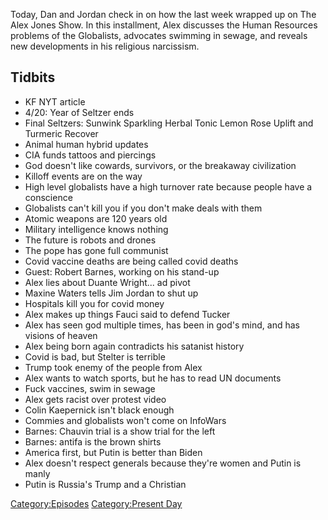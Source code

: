 {{Episode
    | title           = April 16, 2021
    | caption         = [https://knowledgefight.libsyn.com/550-april-16-2021 Listen to this episode on Libsyn]
    | episodeNumber   = 550
    | length          = 01:08:25
    | airDate         = April 19, 2021
    | coverageDate    = April 16, 2021
    | episodeType     = [[:Category:Present Day|Present Day]]
    | appearance      = [[Robert Barnes]], [[Duante Wright]], [[Maxine Waters]], [[Jim Jordan]], [[Anthony Fauci]], [[Tucker Carlson]], [[Brian Stelter]], [[Colin Kaepernick]]
    | beverage        = Sunwink Sparkling Herbal Tonic Lemon Rose Uplift; Sunwink Sparkling Herbal Tonic Turmeric Recover
    | previousEpisode = [[549: April 13-14, 2021]]
    | nextEpisode     = [[551: April 20-21, 2021]]
}}

{{Stub}}

Today, Dan and Jordan check in on how the last week wrapped up on The Alex Jones Show. In this installment, Alex discusses the Human Resources problems of the Globalists, advocates swimming in sewage, and reveals new developments in his religious narcissism.

==Tidbits==

*KF NYT article
*4/20: Year of Seltzer ends
*Final Seltzers: Sunwink Sparkling Herbal Tonic Lemon Rose Uplift and Turmeric Recover
*Animal human hybrid updates
*CIA funds tattoos and piercings
*God doesn't like cowards, survivors, or the breakaway civilization
*Killoff events are on the way
*High level globalists have a high turnover rate because people have a conscience
*Globalists can't kill you if you don't make deals with them
*Atomic weapons are 120 years old
*Military intelligence knows nothing
*The future is robots and drones
*The pope has gone full communist
*Covid vaccine deaths are being called covid deaths
*Guest: Robert Barnes, working on his stand-up
*Alex lies about Duante Wright... ad pivot
*Maxine Waters tells Jim Jordan to shut up
*Hospitals kill you for covid money
*Alex makes up things Fauci said to defend Tucker
*Alex has seen god multiple times, has been in god's mind, and has visions of heaven
*Alex being born again contradicts his satanist history
*Covid is bad, but Stelter is terrible
*Trump took enemy of the people from Alex
*Alex wants to watch sports, but he has to read UN documents
*Fuck vaccines, swim in sewage
*Alex gets racist over protest video
*Colin Kaepernick isn't black enough
*Commies and globalists won't come on InfoWars
*Barnes: Chauvin trial is a show trial for the left
*Barnes: antifa is the brown shirts
*America first, but Putin is better than Biden
*Alex doesn't respect generals because they're women and Putin is manly
*Putin is Russia's Trump and a Christian

[[Category:Episodes]]
[[Category:Present Day]]
